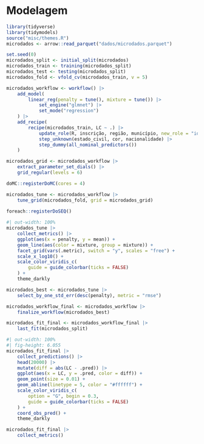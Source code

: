 # Modelagem

```r
library(tidyverse)
library(tidymodels)
source("misc/themes.R")
microdados <- arrow::read_parquet("dados/microdados.parquet")
```

```r
set.seed(0)
microdados_split <- initial_split(microdados)
microdados_train <- training(microdados_split)
microdados_test <- testing(microdados_split)
microdados_fold <- vfold_cv(microdados_train, v = 5)
```

```r
microdados_workflow <- workflow() |> 
    add_model(
        linear_reg(penalty = tune(), mixture = tune()) |>
            set_engine("glmnet") |>
            set_mode("regression")
    ) |> 
    add_recipe(
        recipe(microdados_train, LC ~ .) |> 
            update_role(R, inscrição, região, município, new_role = "id") |> 
            step_unknown(estado_civil, cor, nacionalidade) |> 
            step_dummy(all_nominal_predictors()) 
    )
```

```r
microdados_grid <- microdados_workflow |> 
    extract_parameter_set_dials() |> 
    grid_regular(levels = 6)

doMC::registerDoMC(cores = 4)

microdados_tune <- microdados_workflow |> 
    tune_grid(microdados_fold, grid = microdados_grid)
    
foreach::registerDoSEQ()
```

```r
#| out-width: 100%
microdados_tune |> 
    collect_metrics() |> 
    ggplot(aes(x = penalty, y = mean)) +
    geom_line(aes(color = mixture, group = mixture)) +
    facet_grid(vars(.metric), switch = "y", scales = "free") +
    scale_x_log10() +
    scale_color_viridis_c(
        guide = guide_colorbar(ticks = FALSE)
    ) +
    theme_darkly

microdados_best <- microdados_tune |> 
    select_by_one_std_err(desc(penalty), metric = "rmse")
```

```r
microdados_workflow_final <- microdados_workflow |> 
    finalize_workflow(microdados_best)

microdados_fit_final <- microdados_workflow_final |> 
    last_fit(microdados_split)
```

```r
#| out-width: 100%
#| fig-height: 6.055
microdados_fit_final |> 
    collect_predictions() |> 
    head(20000) |> 
    mutate(diff = abs(LC - .pred)) |> 
    ggplot(aes(x = LC, y = .pred, color = diff)) +
    geom_point(size = 0.01) +
    geom_abline(linetype = 5, color = "#ffffff") +
    scale_color_viridis_c(
        option = "G", begin = 0.3,
        guide = guide_colorbar(ticks = FALSE)
    ) +
    coord_obs_pred() +
    theme_darkly

microdados_fit_final |> 
    collect_metrics()
```